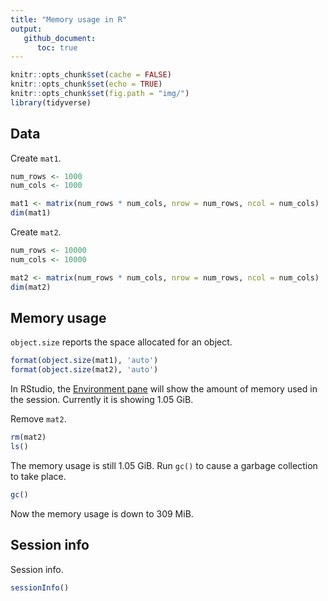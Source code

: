 ```yaml
---
title: "Memory usage in R"
output:
   github_document:
      toc: true
---
```


```r
knitr::opts_chunk$set(cache = FALSE)
knitr::opts_chunk$set(echo = TRUE)
knitr::opts_chunk$set(fig.path = "img/")
library(tidyverse)
```

## Data

Create `mat1`.

```r
num_rows <- 1000
num_cols <- 1000

mat1 <- matrix(num_rows * num_cols, nrow = num_rows, ncol = num_cols)
dim(mat1)
```

Create `mat2`.

```r
num_rows <- 10000
num_cols <- 10000

mat2 <- matrix(num_rows * num_cols, nrow = num_rows, ncol = num_cols)
dim(mat2)
```

## Memory usage

`object.size` reports the space allocated for an object.

```r
format(object.size(mat1), 'auto')
format(object.size(mat2), 'auto')
```

In RStudio, the [Environment pane](https://support.posit.co/hc/en-us/articles/1500005616261-Understanding-Memory-Usage-in-the-RStudio-IDE) will show the amount of memory used in the session. Currently it is showing 1.05 GiB.

Remove `mat2`.

```r
rm(mat2)
ls()
```

The memory usage is still 1.05 GiB. Run `gc()` to cause a garbage collection to take place.

```r
gc()
```

Now the memory usage is down to 309 MiB.

## Session info

Session info.

```r
sessionInfo()
```

